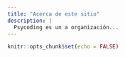 ```yaml
---
title: "Acerca de este sitio"
description: |
  Psycoding es un a organización...
---
```


```r
knitr::opts_chunk$set(echo = FALSE)
```

